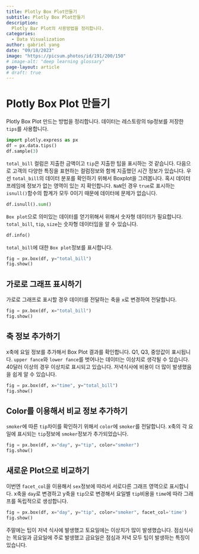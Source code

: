 ```yaml
---
title: Plotly Box Plot만들기
subtitle: Plotly Box Plot만들기
description:
  Plotly Bar Plot의 사용방법을 정리합니다.
categories:
  - Data Visualization
author: gabriel yang
date: "09/18/2023"
image: "https://picsum.photos/id/191/200/150"
# image-alt: "deep learning glossary"
page-layout: article
# draft: true
---
```


# Plotly Box Plot 만들기

Plotly Box Plot 만드는 방법을 정리합니다. 데이터는 레스토랑의 tip정보를 저장한 `tips`를 사용합니다.
``` python
import plotly.express as px
df = px.data.tips()
df.sample(3)
```

`total_bill` 컬럼은 지출한 금액이고 `tip`은 지출한 팁을 표시하는 것 같습니다.  다음으로 고객의 다양한 특징을 표현하는 컬럼정보와 함께 지출했던 시간 정보가 있습니다. 우선 `total_bill`의 데이터 분포를 확인하기 위해서 Boxplot을 그려봅니다. 혹시 데이터프레임에 정보가 없는 영역이 있는 지 확인합니다. `NaN`인 경우 `true`로 표시하는 `isnull()`함수의 합계가 모두 0이기 때문에 데이터에 문제가 없습니다.

``` python
df.isnull().sum()
```

`Box plot`으로 의미있는 데이터를 얻기위해서 위해서 숫자형 데이터가 필요합니다. `total_bill`, `tip`, `size`는 숫자형 데이터임을 알 수 있습니다.
``` python
df.info()
```

`total_bill`에 대한 `Box plot`정보를 표시합니다.
``` python
fig = px.box(df, y="total_bill")
fig.show()
```

## 가로로 그래프 표시하기

가로로 그래프로 표시할 경우 데이터를 전달하는 축을 `x`로 변경하여 전달합니다.

``` python
fig = px.box(df, x="total_bill")
fig.show()
```

## 축 정보 추가하기

x축에 요일 정보를 추가해서 Box Plot 결과를 확인합니다. Q1, Q3, 중앙값이 표시됩니다. `upper fance`와 `lower fance`를 벗어나는 데이터는 이상치로 생각될 수 있습니다. 40달러 이상의 경우 이상치로 표시되고 있습니다. 저녁식사에 비용이 더 많이 발생했음을 쉽게 알 수 있습니다.

``` python
fig = px.box(df, x="time", y="total_bill")
fig.show()
```

## Color를 이용해서 비교 정보 추가하기

`smoker`에 따른 `tip`차이를 확인하기 위해서 `color`에 `smoker`를 전달합니다. x축의 각 요일에 표시되는 `tip`정보에 `smoker`정보가 추가되었습니다.

``` python
fig = px.box(df, x="day", y="tip", color="smoker")
fig.show()
```

## 새로운 Plot으로 비교하기

이번엔 `facet_col`을 이용해서 `sex`정보에 따라서 서로다른 그래프 영역으로 표시합니다. x축을 `day`로 변경하고 y축을 `tip`으로 변경해서 요일별 `tip`비용을 `time`에 따라 그래프를 독립적으로 생성합니다.
``` python
fig = px.box(df, x="day", y="tip", color="smoker", facet_col='time')
fig.show()
```

주말에는 팁이 저녁 식사에 발생했고 토요일에는 이상치가 많이 발생했습니다. 점심식사는 목요일과 금요일에 주로 발생했고 금요일은 점심과 저녁 모두 팁이 발생하는 특징이 있습니다.